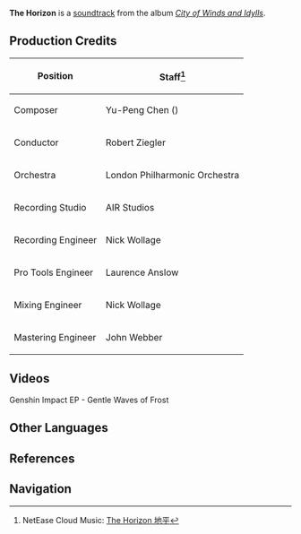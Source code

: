 {{Soundtrack Infobox
|title          =
|image          = City of Winds and Idylls.png
|album          = City of Winds and Idylls
|disc           = 2
|number         = 42
|featured       =
|featured2      =
|featured3      =
|featured_disc  =
|featured_disc2 =
|featured_disc3 =
|youtube_id     = aeEkatw2Heg
|youtube_time   = 1177
|spotify_id     = 0NDP8HMUYfrpNby2wknVUV
|played_in      = Mondstadt
|during         = [[Mondstadt]] (Day)
|domain         =
|previous       = Remembrance (Genshin Impact Main Theme Var.)
|next           = Awaiting the Future
}}
'''The Horizon''' is a [[soundtrack]] from the album ''[[City of Winds and Idylls]]''.

==Production Credits==
{| class="wikitable" style="text-align:left; height:0.5em"
! Position
! Staff<ref>NetEase Cloud Music: [https://music.163.com/#/song?id=1481390656 The Horizon 地平]</ref>
|-
! Composer
| Yu-Peng Chen ({{Lang|zh=陈致逸|mini=1}})
|-
! Conductor
| Robert Ziegler
|-
! Orchestra
| London Philharmonic Orchestra
|-
! Recording Studio
| AIR Studios
|-
! Recording Engineer
| Nick Wollage
|-
! Pro Tools Engineer
| Laurence Anslow
|-
! Mixing Engineer
| Nick Wollage
|-
! Mastering Engineer
| John Webber
|}

==Videos==
<gallery hideaddbutton="true" captionalign="center">
Genshin Impact EP - Gentle Waves of Frost
</gallery>

==Other Languages==
{{Other Languages
|default_hidden = 1
|en      = The Horizon
|zhs     = 地平
|zhs_rm  = Dìpíng
|zht     = 地平
|zht_rm  = Dìpíng
|ja      = ザ・ホライゾン
|ja_rm   = Za Horaizon
}}

==References==
{{Reflist}}

==Navigation==
{{Soundtrack Navbox|City of Winds and Idylls}}